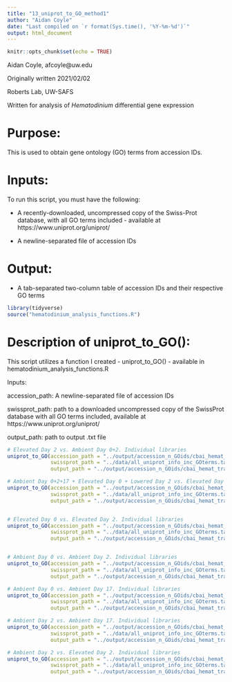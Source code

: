 ---
title: "13_uniprot_to_GO_method1"
author: "Aidan Coyle"
date: "Last compiled on `r format(Sys.time(), '%Y-%m-%d')`"
output: html_document
---

```{r setup, include=FALSE}
knitr::opts_chunk$set(echo = TRUE)
```

Aidan Coyle, afcoyle@uw.edu

Originally written 2021/02/02

Roberts Lab, UW-SAFS

Written for analysis of _Hematodinium_ differential gene expression

# Purpose:

This is used to obtain gene ontology (GO) terms from accession IDs.

# Inputs: 

To run this script, you must have the following:

+ A recently-downloaded, uncompressed copy of the Swiss-Prot database, with all GO terms included - available at https://www.uniprot.org/uniprot/

+ A newline-separated file of accession IDs 

# Output:

+ A tab-separated two-column table of accession IDs and their respective GO terms


```{r libraries, message=FALSE}
library(tidyverse)
source("hematodinium_analysis_functions.R")
```

# Description of uniprot_to_GO():

This script utilizes a function I created - uniprot_to_GO() - available in hematodinium_analysis_functions.R

Inputs:

accession_path: A newline-separated file of accession IDs

swissprot_path: path to a downloaded uncompressed copy of the SwissProt database with all GO terms included, available at https://www.uniprot.org/uniprot/

output_path: path to output .txt file

```{r}

# Elevated Day 2 vs. Ambient Day 0+2. Individual libraries 
uniprot_to_GO(accession_path = "../output/accession_n_GOids/cbai_hemat_transcriptomev2.0/allgenes_IDs/elev0_vs_elev2_indiv_All_GeneIDs.txt",
              swissprot_path = "../data/all_uniprot_info_inc_GOterms.tab", 
              output_path = "../output/accession_n_GOids/cbai_hemat_transcriptomev2.0/allgenes_IDs/elev0_vs_elev2_indiv_All_GOIDs.txt")

# Ambient Day 0+2+17 + Elevated Day 0 + Lowered Day 2 vs. Elevated Day 2
uniprot_to_GO(accession_path = "../output/accession_n_GOids/cbai_hemat_transcriptomev2.0/allgenes_IDs/amb0217_elev0_low0_vs_elev2_All_GeneIDs.txt",
              swissprot_path = "../data/all_uniprot_info_inc_GOterms.tab", 
              output_path = "../output/accession_n_GOids/cbai_hemat_transcriptomev2.0/allgenes_IDs/amb0217_elev0_low0_vs_elev2_All_GOIDs.txt")


# Elevated Day 0 vs. Elevated Day 2. Individual libraries 
uniprot_to_GO(accession_path = "../output/accession_n_GOids/cbai_hemat_transcriptomev2.0/allgenes_IDs/elev0_vs_elev2_indiv_All_GeneIDs.txt",
              swissprot_path = "../data/all_uniprot_info_inc_GOterms.tab", 
              output_path = "../output/accession_n_GOids/cbai_hemat_transcriptomev2.0/allgenes_IDs/elev0_vs_elev2_indiv_All_GOIDs.txt")


# Ambient Day 0 vs. Ambient Day 2. Individual libraries
uniprot_to_GO(accession_path = "../output/accession_n_GOids/cbai_hemat_transcriptomev2.0/allgenes_IDs/amb0_vs_amb2_indiv_All_GeneIDs.txt",
              swissprot_path = "../data/all_uniprot_info_inc_GOterms.tab",
              output_path = "../output/accession_n_GOids/cbai_hemat_transcriptomev2.0/allgenes_IDs/amb0_vs_amb2_indiv_All_GOIDs.txt")

# Ambient Day 0 vs. Ambient Day 17. Individual libraries
uniprot_to_GO(accession_path = "../output/accession_n_GOids/cbai_hemat_transcriptomev2.0/allgenes_IDs/amb0_vs_amb17_indiv_All_GeneIDs.txt",
              swissprot_path = "../data/all_uniprot_info_inc_GOterms.tab",
              output_path = "../output/accession_n_GOids/cbai_hemat_transcriptomev2.0/allgenes_IDs/amb0_vs_amb17_indiv_All_GOIDs.txt")

# Ambient Day 2 vs. Ambient Day 17. Individual libraries
uniprot_to_GO(accession_path = "../output/accession_n_GOids/cbai_hemat_transcriptomev2.0/allgenes_IDs/amb2_vs_amb17_indiv_All_GeneIDs.txt",
              swissprot_path = "../data/all_uniprot_info_inc_GOterms.tab",
              output_path = "../output/accession_n_GOids/cbai_hemat_transcriptomev2.0/allgenes_IDs/amb2_vs_amb17_indiv_All_GOIDs.txt")

# Ambient Day 2 vs. Elevated Day 2. Individual libraries
uniprot_to_GO(accession_path = "../output/accession_n_GOids/cbai_hemat_transcriptomev2.0/allgenes_IDs/amb2_vs_elev2_indiv_All_GeneIDs.txt",
              swissprot_path = "../data/all_uniprot_info_inc_GOterms.tab",
              output_path = "../output/accession_n_GOids/cbai_hemat_transcriptomev2.0/allgenes_IDs/amb2_vs_elev2_indiv_All_GOIDs.txt")

```
